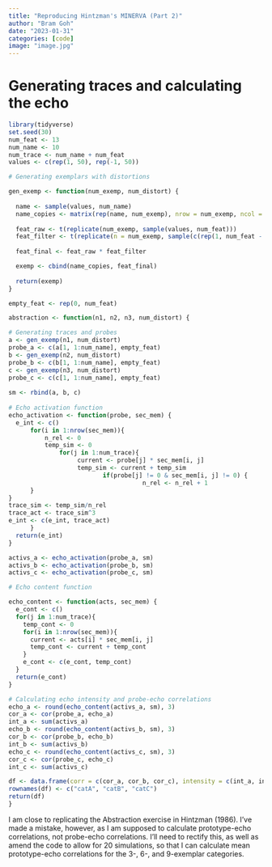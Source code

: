 ```yaml
---
title: "Reproducing Hintzman's MINERVA (Part 2)"
author: "Bram Goh"
date: "2023-01-31"
categories: [code]
image: "image.jpg"
---
```


# Generating traces and calculating the echo

```r
library(tidyverse)
set.seed(30)
num_feat <- 13
num_name <- 10
num_trace <- num_name + num_feat
values <- c(rep(1, 50), rep(-1, 50))

# Generating exemplars with distortions

gen_exemp <- function(num_exemp, num_distort) {
  
  name <- sample(values, num_name)
  name_copies <- matrix(rep(name, num_exemp), nrow = num_exemp, ncol = num_name, byrow = TRUE)
  
  feat_raw <- t(replicate(num_exemp, sample(values, num_feat)))
  feat_filter <- t(replicate(n = num_exemp, sample(c(rep(1, num_feat - num_distort), rep(-1, num_distort)), num_feat)))
  
  feat_final <- feat_raw * feat_filter

  exemp <- cbind(name_copies, feat_final)
  
  return(exemp)
}
```

```r

empty_feat <- rep(0, num_feat)

abstraction <- function(n1, n2, n3, num_distort) {

# Generating traces and probes
a <- gen_exemp(n1, num_distort)
probe_a <- c(a[1, 1:num_name], empty_feat)
b <- gen_exemp(n2, num_distort)
probe_b <- c(b[1, 1:num_name], empty_feat)
c <- gen_exemp(n3, num_distort)
probe_c <- c(c[1, 1:num_name], empty_feat)
  
sm <- rbind(a, b, c)
  
# Echo activation function
echo_activation <- function(probe, sec_mem) {
  e_int <- c()
      for(i in 1:nrow(sec_mem)){
          n_rel <- 0
          temp_sim <- 0
              for(j in 1:num_trace){
                   current <- probe[j] * sec_mem[i, j]
                   temp_sim <- current + temp_sim
                          if(probe[j] != 0 & sec_mem[i, j] != 0) {
                                     n_rel <- n_rel + 1
      }
}
trace_sim <- temp_sim/n_rel
trace_act <- trace_sim^3
e_int <- c(e_int, trace_act)
      }
  return(e_int)
}

activs_a <- echo_activation(probe_a, sm)
activs_b <- echo_activation(probe_b, sm)
activs_c <- echo_activation(probe_c, sm)

# Echo content function

echo_content <- function(acts, sec_mem) {
  e_cont <- c()
  for(j in 1:num_trace){
    temp_cont <- 0
    for(i in 1:nrow(sec_mem)){
      current <- acts[i] * sec_mem[i, j]
      temp_cont <- current + temp_cont
    }
    e_cont <- c(e_cont, temp_cont)
  }
  return(e_cont)
}

# Calculating echo intensity and probe-echo correlations
echo_a <- round(echo_content(activs_a, sm), 3)
cor_a <- cor(probe_a, echo_a)
int_a <- sum(activs_a)
echo_b <- round(echo_content(activs_b, sm), 3)
cor_b <- cor(probe_b, echo_b)
int_b <- sum(activs_b)
echo_c <- round(echo_content(activs_c, sm), 3)
cor_c <- cor(probe_c, echo_c)
int_c <- sum(activs_c)

df <- data.frame(corr = c(cor_a, cor_b, cor_c), intensity = c(int_a, int_b, int_c))
rownames(df) <- c("catA", "catB", "catC")
return(df)
}
```

I am close to replicating the Abstraction exercise in Hintzman (1986). I've made a mistake, however, as I am supposed to calculate prototype-echo correlations, not probe-echo correlations. I'll need to rectify this, as well as amend the code to allow for 20 simulations, so that I can calculate mean prototype-echo correlations for the 3-, 6-, and 9-exemplar categories.
